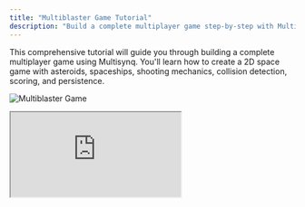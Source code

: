 ```yaml
---
title: "Multiblaster Game Tutorial"
description: "Build a complete multiplayer game step-by-step with Multisynq - from asteroids to spaceships, shooting, scoring, and persistence"
---
```


This comprehensive tutorial will guide you through building a complete multiplayer game using Multisynq. You'll learn how to create a 2D space game with asteroids, spaceships, shooting mechanics, collision detection, scoring, and persistence.

![Multiblaster Game](https://multisynq.github.io/multiblaster-tutorial/images/multiblaster.gif)

<iframe
  src="https://multisynq.github.io/multiblaster-tutorial/step9.html"
  style={{
    width: '100%',
    height: '512px',
    border: '2px solid #ccc',
    borderRadius: '8px',
    marginBottom: '24px'
  }}
  title="Multiblaster Game - Final Version"
  allowFullScreen
/>

<Card title="🕹️ Play the Game" icon="gamepad-2">
  [**Click here to play the full game**](https://multisynq.github.io/multiblaster-tutorial/step9.html) - then scan the QR code or share the generated session URL to invite other players!
</Card>

## Tutorial Overview

This tutorial is structured as a progressive series of steps, each building upon the previous one. You'll start with a simple asteroid simulation and end with a fully-featured multiplayer game:

1. **Step 0**: Basic asteroids (non-Multisynq)
2. **Step 1**: Synchronized asteroids with Multisynq
3. **Step 2**: Interactive spaceships with player controls
4. **Step 3**: Shooting mechanics with blasters
5. **Step 4**: Collision detection and asteroid destruction
6. **Step 5**: Ship-asteroid collisions and debris
7. **Step 6**: Scoring system
8. **Step 7**: View smoothing for 60fps animation
9. **Step 8**: Persistent highscore table
10. **Step 9**: Mobile support and final polish

<Info>
Each step includes **full source code** and a **live demo** so you can see the progression and test each feature as you build it.
</Info>

## Game Features

The finished game includes:

- **Multiplayer synchronization** - All players see the same game state
- **Player-controlled spaceships** - Arrow keys or WASD for movement
- **Shooting mechanics** - Space bar to fire blasters
- **Collision detection** - Blasters destroy asteroids, asteroids destroy ships
- **Scoring system** - Points for destroying asteroids
- **Persistent leaderboard** - Highscores survive code changes
- **Mobile support** - Touch controls for mobile devices
- **Smooth animation** - 60fps rendering with view smoothing
- **QR code sharing** - Easy session sharing between devices

## Step 0: Asteroids Floating Without Multisynq 🪨≠🪨

<Card title="📖 Step 0 Resources" icon="code">
  - [**Full source code**](https://github.com/multisynq/multiblaster-tutorial/blob/main/step0.html)
  - [**Live demo**](https://multisynq.github.io/multiblaster-tutorial/step0.html)
</Card>

This is a non-Multisynq app showing asteroids floating through space. If you run this in two windows, the asteroids will move differently - they're not synchronized.

Each asteroid has position (`x`, `y`) and angle (`a`) properties, along with delta values (`dx`, `dy`, `da`) for movement:

```js
move() {
    this.x = (this.x + this.dx + 1000) % 1000;
    this.y = (this.y + this.dy + 1000) % 1000;
    this.a = (this.a + this.da + Math.PI) % Math.PI;
    setTimeout(() => this.move(), 50);
}
```

<Note>
The `%` operator ensures objects wrap around the screen edges - when they leave one side, they appear on the other.
</Note>

Drawing is done with simple white strokes on a 1000×1000 canvas:

```js
for (const asteroid of asteroids) {
    const {x, y, a} = asteroid;
    context.save();
    context.translate(x, y);
    context.rotate(a);
    context.beginPath();
    context.moveTo(+40,  0);
    context.lineTo( 0, +40);
    context.lineTo(-40,  0);
    context.lineTo( 0, -40);
    context.closePath();
    context.stroke();
    context.restore();
}
```

**This file has about 80 lines of code total.**

## Step 1: Asteroids Synchronized with Multisynq 🪨≡🪨

<Card title="📖 Step 1 Resources" icon="code">
  - [**Full source code**](https://github.com/multisynq/multiblaster-tutorial/blob/main/step1.html)
  - [**Live demo**](https://multisynq.github.io/multiblaster-tutorial/step1.html)
</Card>

Now we add Multisynq synchronization! The asteroids will move exactly the same in all browsers and devices.

The app is divided into two parts:
- **Model**: The synchronized part (`Multisynq.Model`) - shared computation
- **View**: The display part (`Multisynq.View`) - local rendering

<Tabs>
<Tab title="Model Class">
```js
class Asteroid extends Multisynq.Model {
    move() {
        this.x = (this.x + this.dx + 1000) % 1000;
        this.y = (this.y + this.dy + 1000) % 1000;
        this.a = (this.a + this.da + Math.PI) % Math.PI;
        this.future(50).move();  // ← Key difference!
    }
}
```
</Tab>

<Tab title="View Class">
```js
class Display extends Multisynq.View {
    update() {
        // Drawing code exactly the same as Step 0
        for (const asteroid of this.model.asteroids) {
            const { x, y, a, size } = asteroid;
            // ... drawing code ...
        }
    }
}
```
</Tab>
</Tabs>

<Warning>
**Critical concept**: The computation looks exactly the same! No special data structures are needed. The only change is `this.future(50).move()` instead of `setTimeout()`.
</Warning>

### Future Messages

The key innovation is the `future()` method:

```js
this.future(50).move();
```

This schedules the `move()` method to be called again in 50ms, but **synchronously** across all clients. This is how you define an object's behavior over time in Multisynq.

### Session Joining

The last few lines connect to a Multisynq session:

```js
Multisynq.Session.join({
    appId: "your-app-id",
    password: "your-password",
    name: "multiblaster-tutorial", 
    model: Game,
    view: Display
});
```

**This version has only 20 lines more than the non-Multisynq version from Step 0.**

## Step 2: Spaceships Controlled by Players 🕹️➡🚀

<Card title="📖 Step 2 Resources" icon="code">
  - [**Full source code**](https://github.com/multisynq/multiblaster-tutorial/blob/main/step2.html)
  - [**Live demo**](https://multisynq.github.io/multiblaster-tutorial/step2.html)
</Card>

Now we add interactive spaceships! Each player gets their own ship when they join.

### Player Management

The game subscribes to join/exit events to manage players:

```js
class Game extends Multisynq.Model {
    init() {
        this.ships = new Map();
        this.subscribe(this.sessionId, "view-join", this.viewJoined);
        this.subscribe(this.sessionId, "view-exit", this.viewExited);
    }

    viewJoined(viewId) {
        const ship = Ship.create({ viewId });
        this.ships.set(viewId, ship);
    }

    viewExited(viewId) {
        const ship = this.ships.get(viewId);
        this.ships.delete(viewId);
        ship.destroy();
    }
}
```

### Ship Controls

Each ship subscribes to input events from its specific player:

```js
class Ship extends Multisynq.Model {
    init({ viewId }) {
        this.left = false;
        this.right = false;
        this.forward = false;
        this.subscribe(viewId, "left-thruster", this.leftThruster);
        this.subscribe(viewId, "right-thruster", this.rightThruster);
        this.subscribe(viewId, "forward-thruster", this.forwardThruster);
        this.move();
    }

    leftThruster(active) { this.left = active; }
    rightThruster(active) { this.right = active; }
    forwardThruster(active) { this.forward = active; }
}
```

### View Input Handling

The view publishes input events to control the ship:

```js
document.onkeydown = (e) => {
    if (e.repeat) return;
    switch (e.key) {
        case "ArrowLeft":  this.publish(this.viewId, "left-thruster", true); break;
        case "ArrowRight": this.publish(this.viewId, "right-thruster", true); break;
        case "ArrowUp":    this.publish(this.viewId, "forward-thruster", true); break;
    }
};
```

<Info>
**Key insight**: Publish/subscribe in Multisynq is used for **view-to-model communication**, not for synchronization between devices. The synchronization happens automatically!
</Info>

## Step 3: Firing a Blaster 🕹️➡•••

<Card title="📖 Step 3 Resources" icon="code">
  - [**Full source code**](https://github.com/multisynq/multiblaster-tutorial/blob/main/step3.html)
  - [**Live demo**](https://multisynq.github.io/multiblaster-tutorial/step3.html)
</Card>

Add shooting mechanics! Press the space bar to fire blasters.

### Blaster Creation

When firing, the ship creates a new blast moving in its direction:

```js
fireBlaster() {
    const dx = Math.cos(this.a) * 20;
    const dy = Math.sin(this.a) * 20;
    const x = this.x + dx;
    const y = this.y + dy;
    Blast.create({ x, y, dx, dy });
}
```

### Blast Lifecycle

Blasts automatically destroy themselves after a timeout:

```js
class Blast extends Multisynq.Model {
    init({ x, y, dx, dy }) {
        this.x = x; this.y = y;
        this.dx = dx; this.dy = dy;
        this.t = 0;
        this.game.blasts.add(this);
        this.move();
    }

    move() {
        this.t++;
        if (this.t > 30) {
            this.destroy();
            return;
        }
        this.x = (this.x + this.dx + 1000) % 1000;
        this.y = (this.y + this.dy + 1000) % 1000;
        this.future(50).move();
    }

    get game() { return this.wellKnownModel("modelRoot"); }
}
```

<Note>
The `wellKnownModel("modelRoot")` pattern provides access to the main game object from any model class.
</Note>

## Step 4: Break Up Asteroids When Hit by Blasts 🪨➡💥

<Card title="📖 Step 4 Resources" icon="code">
  - [**Full source code**](https://github.com/multisynq/multiblaster-tutorial/blob/main/step4.html)
  - [**Live demo**](https://multisynq.github.io/multiblaster-tutorial/step4.html)
</Card>

Add collision detection! When blasts hit asteroids, they break into smaller pieces.

### Collision Detection

The game runs collision detection in its main loop:

```js
mainLoop() {
    for (const ship of this.ships.values()) ship.move();
    for (const asteroid of this.asteroids) asteroid.move();
    for (const blast of this.blasts) blast.move();
    this.checkCollisions();
    this.future(50).mainLoop();
}

checkCollisions() {
    for (const asteroid of this.asteroids) {
        const minx = asteroid.x - asteroid.size;
        const maxx = asteroid.x + asteroid.size;
        const miny = asteroid.y - asteroid.size;
        const maxy = asteroid.y + asteroid.size;
        
        for (const blast of this.blasts) {
            if (blast.x > minx && blast.x < maxx && 
                blast.y > miny && blast.y < maxy) {
                asteroid.hitBy(blast);
                break;
            }
        }
    }
}
```

### Asteroid Destruction

When hit, asteroids split into two smaller pieces:

```js
hitBy(blast) {
    if (this.size > 20) {
        // Split into two pieces
        this.size *= 0.7;
        this.da *= 1.5;
        this.dx = -blast.dy * 10 / this.size;
        this.dy = blast.dx * 10 / this.size;
        
        // Create the other piece
        Asteroid.create({ 
            size: this.size, 
            x: this.x, y: this.y, a: this.a, 
            dx: -this.dx, dy: -this.dy, da: this.da 
        });
    } else {
        this.destroy(); // Too small, destroy completely
    }
    blast.destroy();
}
```

<Warning>
**Performance insight**: Even with hundreds of moving objects, there's no network congestion because positions are computed locally and synchronized automatically!
</Warning>

## Step 5: Turn Ship Into Debris After Colliding with Asteroids 🚀➡💥

<Card title="📖 Step 5 Resources" icon="code">
  - [**Full source code**](https://github.com/multisynq/multiblaster-tutorial/blob/main/step5.html)
  - [**Live demo**](https://multisynq.github.io/multiblaster-tutorial/step5.html)
</Card>

Add ship-asteroid collisions! When ships hit asteroids, they turn into debris.

### Ship Damage State

Ships track their damage state with a `wasHit` property:

```js
move() {
    if (this.wasHit) {
        // Keep drifting as debris for 3 seconds
        if (++this.wasHit > 60) this.reset();
    } else {
        // Process thruster controls
        if (this.forward) this.accelerate(0.5);
        if (this.left) this.a -= 0.2;
        if (this.right) this.a += 0.2;
    }
    // ... position updates ...
}
```

### Visual Debris Effect

The view shows exploded ships with scattered line segments:

```js
// Normal ship
if (!wasHit) {
    this.context.moveTo(+20,   0);
    this.context.lineTo(-20, +10);
    this.context.lineTo(-20, -10);
    this.context.closePath();
} else {
    // Exploded ship - segments fly apart
    const t = wasHit;
    this.context.moveTo(+20 + t,   0 + t);
    this.context.lineTo(-20 + t, +10 + t);
    this.context.moveTo(-20 - t * 1.4, +10);
    this.context.lineTo(-20 - t * 1.4, -10);
    this.context.moveTo(-20 + t, -10 - t);
    this.context.lineTo(+20 + t,   0 - t);
}
```

<Note>
The `wasHit` counter determines how far each line segment has drifted from the original position, creating a realistic explosion effect.
</Note>

## Step 6: Score Points When Hitting an Asteroid with a Blast 💥➡🏆

<Card title="📖 Step 6 Resources" icon="code">
  - [**Full source code**](https://github.com/multisynq/multiblaster-tutorial/blob/main/step6.html)
  - [**Live demo**](https://multisynq.github.io/multiblaster-tutorial/step6.html)
</Card>

Add scoring! Players earn points for destroying asteroids.

### Blast Ownership

Store a reference to the firing ship in each blast:

```js
fireBlaster() {
    const dx = Math.cos(this.a) * 20;
    const dy = Math.sin(this.a) * 20;
    const x = this.x + dx;
    const y = this.y + dy;
    Blast.create({ x, y, dx, dy, ship: this }); // ← Ship reference
}
```

### Scoring System

When asteroids are hit, the firing ship gets points:

```js
hitBy(blast) {
    blast.ship.scored(); // ← Award points to the shooter
    // ... asteroid destruction code ...
}
```

### Score Display

The view displays each player's score and highlights their own ship:

```js
update() {
    // ... other rendering ...
    
    // Display score next to ship
    this.context.fillText(score, 30 - wasHit * 2, 0);
    
    // Fill our own ship to distinguish it
    if (viewId === this.viewId) {
        this.context.fill();
    }
    
    // ... rest of rendering ...
}
```

<Info>
Players can easily identify their own ship because it's filled instead of just outlined.
</Info>

## Step 7: View-Side Animation Smoothing 🤩

<Card title="📖 Step 7 Resources" icon="code">
  - [**Full source code**](https://github.com/multisynq/multiblaster-tutorial/blob/main/step7.html)
  - [**Live demo**](https://multisynq.github.io/multiblaster-tutorial/step7.html)
</Card>

Add 60fps animation smoothing! The model updates at 20fps, but we render at 60fps for smooth visuals.

### Why Smoothing?

- **Model**: Updates at 20fps (50ms intervals) for reliable synchronization
- **View**: Renders at 60fps (16ms intervals) for smooth animation
- **Solution**: Interpolate between model positions for smooth rendering

### Smoothing Implementation

Use a `WeakMap` to store rendering positions separate from model positions:

```js
class Display extends Multisynq.View {
    constructor() {
        super();
        this.smoothing = new WeakMap();
    }

    smoothPos(obj) {
        if (!this.smoothing.has(obj)) {
            this.smoothing.set(obj, { x: obj.x, y: obj.y, a: obj.a });
        }
        
        const smoothed = this.smoothing.get(obj);
        const dx = obj.x - smoothed.x;
        const dy = obj.y - smoothed.y;
        
        // If distance is large, don't smooth (object jumped)
        if (Math.abs(dx) < 50) smoothed.x += dx * 0.3; 
        else smoothed.x = obj.x;
        
        if (Math.abs(dy) < 50) smoothed.y += dy * 0.3; 
        else smoothed.y = obj.y;
        
        return smoothed;
    }
}
```

### Rendering with Smoothing

Use smoothed positions for rendering:

```js
update() {
    for (const asteroid of this.model.asteroids) {
        const { x, y, a } = this.smoothPos(asteroid);  // ← Smoothed position
        const { size } = asteroid;                     // ← Direct from model
        
        // ... rendering code uses smoothed x, y, a ...
    }
}
```

<Note>
The smoothing factor of `0.3` works well for 20fps simulation with 60fps rendering, but can be adjusted for different scenarios.
</Note>

## Step 8: Persistent Table of Highscores 🥇🥈🥉

<Card title="📖 Step 8 Resources" icon="code">
  - [**Full source code**](https://github.com/multisynq/multiblaster-tutorial/blob/main/step8.html)
  - [**Live demo**](https://multisynq.github.io/multiblaster-tutorial/step8.html)
</Card>

Add persistent highscores that survive code changes!

### Understanding Persistence

<Tabs>
<Tab title="Automatic Snapshots">
- Multisynq automatically saves session state
- State persists when all players leave
- BUT: Code changes create new sessions
</Tab>

<Tab title="Explicit Persistence">
- Use `persistSession()` to save JSON data
- Data survives code changes
- Passed to `init()` of new sessions
</Tab>
</Tabs>

### Player Initials

Add an input field for player names:

```js
initials.onchange = () => {
    localStorage.setItem("io.multisynq.multiblaster.initials", initials.value);
    this.publish(this.viewId, "set-initials", initials.value);
}

// Auto-restore from localStorage
if (localStorage.getItem("io.multisynq.multiblaster.initials")) {
    initials.value = localStorage.getItem("io.multisynq.multiblaster.initials");
    this.publish(this.viewId, "set-initials", initials.value);
}
```

### Highscore Management

Initialize highscores from persistent data:

```js
class Game extends Multisynq.Model {
    init(_, persisted) {
        this.highscores = persisted?.highscores ?? {};
        // ... other initialization ...
    }

    setHighscore(initials, score) {
        if (this.highscores[initials] >= score) return;
        
        this.highscores[initials] = score;
        this.persistSession({ highscores: this.highscores });
    }
}
```

### Scoring with Persistence

Update highscores when players score:

```js
scored() {
    this.score++;
    if (this.initials) {
        this.game.setHighscore(this.initials, this.score);
    }
}
```

<Warning>
**Important**: Design your persistence format carefully! Include version numbers so future code can interpret data from older versions.
</Warning>

## Step 9: Support for Mobile etc. 📱

<Card title="📖 Step 9 Resources" icon="code">
  - [**Full source code**](https://github.com/multisynq/multiblaster-tutorial/blob/main/step9.html)
  - [**Live demo**](https://multisynq.github.io/multiblaster-tutorial/step9.html)
</Card>

The final version with mobile support and polish!

### Mobile Features

- **Touch controls** for mobile devices
- **WASD keys** in addition to arrow keys
- **Visible thrusters** for better feedback
- **Wrapped drawing** for seamless screen edges
- **Spawn protection** to prevent immediate destruction

### Wrapped Rendering

Objects near screen edges are drawn on both sides:

```js
drawWrapped(x, y, size, draw) {
    const drawIt = (x, y) => {
        this.context.save();
        this.context.translate(x, y);
        draw();
        this.context.restore();
    }
    
    drawIt(x, y);
    
    // Draw again on opposite sides if object is near edge
    if (x - size < 0) drawIt(x + 1000, y);
    if (x + size > 1000) drawIt(x - 1000, y);
    if (y - size < 0) drawIt(x, y + 1000);
    if (y + size > 1000) drawIt(x, y - 1000);
    
    // Handle corners (4 additional draws)
    if (x - size < 0 && y - size < 0) drawIt(x + 1000, y + 1000);
    if (x + size > 1000 && y + size > 1000) drawIt(x - 1000, y - 1000);
    if (x - size < 0 && y + size > 1000) drawIt(x + 1000, y - 1000);
    if (x + size > 1000 && y - size < 0) drawIt(x - 1000, y + 1000);
}
```

## Advanced Game 🚀💫

<Card title="🎮 Even More Features" icon="stars">
  There's an even more polished version with additional features at [**github.com/multisynq/multiblaster**](https://github.com/multisynq/multiblaster/):
  
  - **Emoji shooting** - If your initials contain an emoji, you shoot that emoji!
  - **Advanced graphics** - Enhanced visual effects and animations
  - **Better mobile UX** - Optimized touch controls and responsive design
  
  [**Play it at apps.multisynq.io/multiblaster**](https://apps.multisynq.io/multiblaster/)
</Card>

## Key Takeaways

<AccordionGroup>
<Accordion title="🎯 Multisynq Patterns" icon="target">
- **Model-View separation** - Business logic in Model, rendering in View
- **Future messages** - Use `this.future(ms).method()` for timed actions
- **Pub/sub for input** - View publishes events, Model subscribes
- **No network programming** - Synchronization is automatic
</Accordion>

<Accordion title="🔧 Game Development" icon="wrench">
- **Collision detection** - Simple bounding box checks work well
- **State management** - Use properties and flags for game state
- **Performance** - Hundreds of objects with no network overhead
- **Persistence** - Use `persistSession()` for data that survives code changes
</Accordion>

<Accordion title="📱 User Experience" icon="mobile">
- **View smoothing** - Interpolate for smooth 60fps animation
- **Input handling** - Support keyboard, touch, and multiple control schemes
- **Visual feedback** - Clear indicators for player actions and state
- **Cross-platform** - Works on desktop and mobile without changes
</Accordion>
</AccordionGroup>

## Next Steps

<CardGroup cols={2}>
<Card title="Explore More Tutorials" icon="book-open" href="/tutorials">
  Learn other Multisynq patterns and techniques
</Card>

<Card title="API Reference" icon="code" href="/api-reference">
  Detailed documentation of all Multisynq APIs
</Card>

<Card title="Join Discord" icon="discord" href="https://multisynq.io/discord">
  Get help and share your creations
</Card>

<Card title="Build Your Game" icon="rocket" href="/quickstart">
  Start building your own multiplayer experience
</Card>
</CardGroup>

<Note>
**Remember**: This tutorial shows just one way to structure a multiplayer game. Multisynq is flexible - you can adapt these patterns to fit your specific game design and requirements.
</Note> 